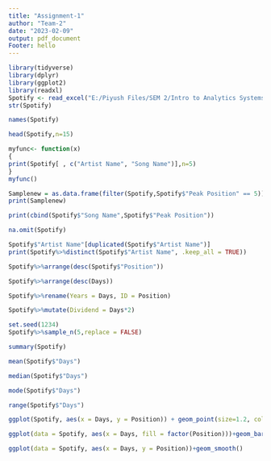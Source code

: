 ---
title: "Assignment-1"
author: "Team-2"
date: "2023-02-09"
output: pdf_document
Footer: hello
---

```{r}
library(tidyverse)
library(dplyr)
library(ggplot2)
library(readxl)
Spotify <- read_excel("E:/Piyush Files/SEM 2/Intro to Analytics Systems/Assignment 1/archive/Spotify.xlsx")
str(Spotify)
```
```{r}
names(Spotify)
```
```{r}
head(Spotify,n=15)
```
```{r}
myfunc<- function(x)
{
print(Spotify[ , c("Artist Name", "Song Name")],n=5)
}
myfunc()
```
```{r}
Samplenew = as.data.frame(filter(Spotify,Spotify$"Peak Position" == 5))
print(Samplenew)
```
```{r}
print(cbind(Spotify$"Song Name",Spotify$"Peak Position"))
```
```{r}
na.omit(Spotify)
```

```{r}
Spotify$"Artist Name"[duplicated(Spotify$"Artist Name")]
print(Spotify%>%distinct(Spotify$"Artist Name", .keep_all = TRUE))
```
```{r}
Spotify%>%arrange(desc(Spotify$"Position"))
```
```{r}
Spotify%>%arrange(desc(Days))
```
```{r}
Spotify%>%rename(Years = Days, ID = Position)
```
```{r}
Spotify%>%mutate(Dividend = Days*2)
```
```{r}
set.seed(1234)
Spotify%>%sample_n(5,replace = FALSE)
```
```{r}
summary(Spotify)
```
```{r}
mean(Spotify$"Days")
```
```{r}
median(Spotify$"Days")
```
```{r}
mode(Spotify$"Days")
```
```{r}
range(Spotify$"Days")
```
```{r}
ggplot(Spotify, aes(x = Days, y = Position)) + geom_point(size=1.2, color = "Red", shape=21)
```
```{r}
ggplot(data = Spotify, aes(x = Days, fill = factor(Position)))+geom_bar()
```
```{r}
ggplot(data = Spotify, aes(x = Days, y = Position))+geom_smooth()
```